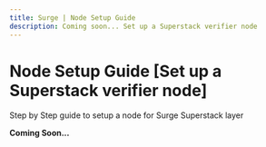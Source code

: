 ```yaml
---
title: Surge | Node Setup Guide
description: Coming soon... Set up a Superstack verifier node
---
```


# Node Setup Guide [Set up a Superstack verifier node]

Step by Step guide to setup a node for Surge Superstack layer

**Coming Soon...**
